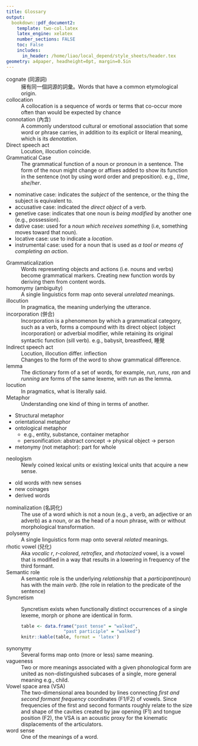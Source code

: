 ```yaml
---
title: Glossary
output:
  bookdown::pdf_document2:
    template: two-col.latex
    latex_engine: xelatex
    number_sections: FALSE
    toc: False
    includes:
      in_header: /home/liao/local_depend/style_sheets/header.tex
geometry: a4paper, headheight=0pt, margin=0.5in
---
```



cognate (同源詞)
: 擁有同一個詞源的詞彙。Words that have a common etymological origin.

collocation
: A collocation is a sequence of words or terms that co-occur more often than would be expected by chance

connotation (內含)
: A commonly understood cultural or emotional association that some word or phrase carries, in addition to its explicit or literal meaning, which is its *denotation*.

Direct speech act
: Locution, illocution coincide.

Grammatical Case
: The grammatical function of a noun or pronoun in a sentence. The form of the noun might change or affixes added to show its function in the sentence (not by using word order and preposition). e.g., *I*/*me*, *she*/*her*.

- nominative case: indicates the *subject* of the sentence, or the thing the subject is equivalent to.
- accusative case: indicated the *direct object* of a verb.
- genetive case: indicates that one noun is *being modified* by another one (e.g., possession).
- dative case: used for a *noun which receives something* (i.e, something moves toward that noun).
- locative case: use to indicate a *location*.
- instrumental case: used for a noun that is used as *a tool or means of completing an action*.

Grammaticalization
:  Words representing objects and actions (i.e. nouns and verbs) become grammatical markers. Creating new function words by deriving them from content words.

homonymy (ambiguity)
: A single linguistics form map onto several *unrelated* meanings.

illocution
: In pragmatica, the meaning underlying the utterance.

incorporation (併合)
: Incorporation is a phenomenon by which a grammatical category, such as a verb, forms a compound with its direct object (object incorporation) or adverbial modifier, while retaining its original syntactic function (sill verb). 
e.g., babysit, breastfeed, 睡覺

Indirect speech act
: Locution, illocution differ.
inflection
: Changes to the form of the word to show grammatical difference.

lemma
: The dictionary form of a set of words, for example, *run*, *runs*, *ran* and *running* are forms of the same lexeme, with run as the lemma.

locution
: In pragmatics, what is literally said.

Metaphor
: Understanding one kind of thing in terms of another. 

- Structural metaphor
- orientational metaphor
- ontological metaphor
    - e.g., entity, substance, container metaphor
    - personification: abstract concept -> physical object -> person
- metonymy (not metaphor): part for whole

neologism
: Newly coined lexical units or existing lexical units that acquire a new sense.
    
- old words with new senses
- new coinages
- derived words

nominalization (名詞化)
: The use of a word which is not a noun (e.g., a verb, an adjective or an adverb) as a noun, or as the head of a noun phrase, with or without morphological transformation.

polysemy
: A single linguistics form map onto several *related* meanings.

rhotic vowel (兒化)
: Aka *vocalic r*, *r-colored*, *retroflex*, and *rhotacized* vowel, is a vowel that is modified in a way that results in a lowering in frequency of the third formant.

Semantic role
: A semantic role is the underlying *relationship* that a *participant*(noun) has with the main *verb*.
(the role in relation to the predicate of the sentence)

Syncretism
: Syncretism exists when functionally distinct occurrences of a single lexeme, morph or phone are identical in form.
```r
table <- data.frame("past tense" = "walked",
                    "past participle" = "walked")
knitr::kable(table, format = 'latex')
```

synonymy
: Several forms map onto (more or less) same meaning.

vagueness
: Two or more meanings associated with a given phonological form are united as non-distinguished subcases of a single, more general meaning
e.g., child.

Vowel space area (VSA)
: The two-dimensional area bounded by lines connecting *first and second formant frequency* coordinates (F1/F2) of vowels.
Since frequencies of the first and second formants roughly relate to the size and shape of the cavities created by jaw opening (F1) and tongue position (F2), the VSA is an acoustic proxy for the kinematic displacements of the articulators.

word sense
: One of the meanings of a word.

